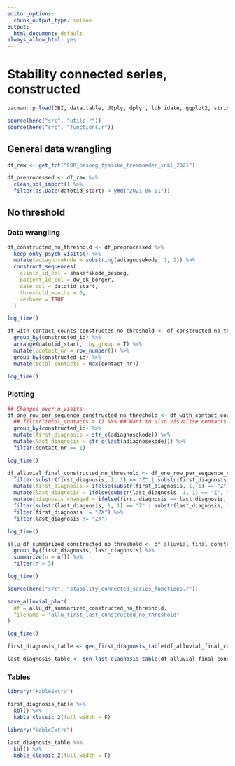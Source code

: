 ```yaml
---
editor_options:
  chunk_output_type: inline
output:
  html_document: default
always_allow_html: yes
---
```

# Stability connected series, constructed

```r
pacman::p_load(DBI, data.table, dtply, dplyr, lubridate, ggplot2, stringr, tidyr, ggalluvial, here)

source(here("src", "utils.r"))
source(here("src", "functions.r"))
```

## General data wrangling
```r
df_raw <- get_fct("FOR_besoeg_fysiske_fremmoeder_inkl_2021")

df_preprocessed <- df_raw %>% 
  clean_sql_import() %>% 
  filter(as.Date(datotid_start) < ymd("2021-06-01"))
```

## No threshold
### Data wrangling
```r
df_constructed_no_threshold <- df_preprocessed %>%
  keep_only_psych_visits() %>%
  mutate(adiagnosekode = substring(adiagnosekode, 1, 2)) %>%
  construct_sequences(
    clinic_id_col = shakafskode_besoeg,
    patient_id_col = dw_ek_borger,
    date_col = datotid_start,
    threshold_months = 0,
    verbose = TRUE
  )

log_time()
```

```r
df_with_contact_counts_constructed_no_threshold <- df_constructed_no_threshold %>%
  group_by(constructed_id) %>%
  arrange(datotid_start, .by_group = T) %>%
  mutate(contact_nr = row_number()) %>%
  group_by(constructed_id) %>%
  mutate(total_contacts = max(contact_nr))

log_time()
```

### Plotting
```r
## Changes over n_visits
df_one_row_per_sequence_constructed_no_threshold <- df_with_contact_counts_constructed_no_threshold %>%
  ## filter(total_contacts > 1) %>% ## Want to also visualise contacts that aren't part of a connected series
  group_by(constructed_id) %>%
  mutate(first_diagnosis = str_c(adiagnosekode)) %>%
  mutate(last_diagnosis = str_c(last(adiagnosekode))) %>%
  filter(contact_nr == 1)

log_time()
```


```r
df_alluvial_final_constructed_no_threshold <- df_one_row_per_sequence_constructed_no_threshold %>%
  filter(substr(first_diagnosis, 1, 1) == "Z" | substr(first_diagnosis, 1, 1) == "F") %>%
  mutate(first_diagnosis = ifelse(substr(first_diagnosis, 1, 1) == "Z", "ZX", first_diagnosis)) %>%
  mutate(last_diagnosis = ifelse(substr(last_diagnosis, 1, 1) == "Z", "ZX", last_diagnosis)) %>%
  mutate(diagnosis_changed = ifelse(first_diagnosis == last_diagnosis, 0, 1)) %>%
  filter(substr(last_diagnosis, 1, 1) == "Z" | substr(last_diagnosis, 1, 1) == "F") %>%
  filter(first_diagnosis != "ZX") %>%
  filter(last_diagnosis != "ZX")

log_time()
```

```r
allu_df_summarized_constructed_no_threshold <- df_alluvial_final_constructed_no_threshold %>%
  group_by(first_diagnosis, last_diagnosis) %>%
  summarize(n = n()) %>%
  filter(n > 5)

log_time()
```

```r
source(here("src", "stability_connected_series_functions.r"))

save_alluvial_plot(
  df = allu_df_summarized_constructed_no_threshold,
  filename = "allu_first_last_constructed_no_threshold"
)

log_time()
```

```r
first_diagnosis_table <- gen_first_diagnosis_table(df_alluvial_final_constructed_no_threshold)

last_diagnosis_table <- gen_last_diagnosis_table(df_alluvial_final_constructed_no_threshold)
```

### Tables
```r
library("kableExtra")

first_diagnosis_table %>%
  kbl() %>%
  kable_classic_2(full_width = F)
```
```r
library("kableExtra")

last_diagnosis_table %>%
  kbl() %>%
  kable_classic_2(full_width = F)
```